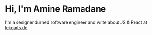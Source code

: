 # Hi, I'm Amine Ramadane

I'm a designer durned software engineer and write about JS & React at [lekoarts.de](https://www.lekoarts.de?utm_source=cara&utm_medium=Starter)
